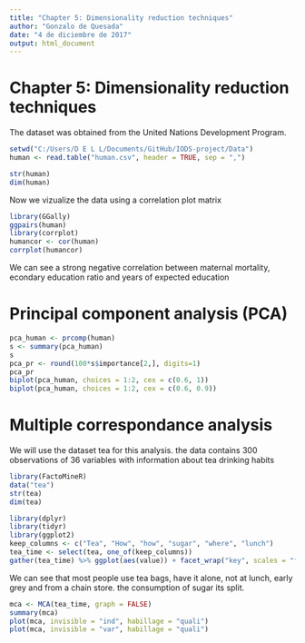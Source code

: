 ```yaml
---
title: "Chapter 5: Dimensionality reduction techniques"
author: "Gonzalo de Quesada"
date: "4 de diciembre de 2017"
output: html_document
---
```


# Chapter 5: Dimensionality reduction techniques

The dataset was obtained from the United Nations Development Program.

```r
setwd("C:/Users/D E L L/Documents/GitHub/IODS-project/Data")
human <- read.table("human.csv", header = TRUE, sep = ",")

str(human)
dim(human)
```

Now we vizualize the data using a correlation plot matrix

```r
library(GGally)
ggpairs(human)
library(corrplot)
humancor <- cor(human)
corrplot(humancor)
```

We can see a strong negative correlation between maternal mortality, econdary education ratio and years of expected education

# Principal component analysis (PCA)

```r
pca_human <- prcomp(human)
s <- summary(pca_human)
s
pca_pr <- round(100*s$importance[2,], digits=1)
pca_pr
biplot(pca_human, choices = 1:2, cex = c(0.6, 1))
biplot(pca_human, choices = 1:2, cex = c(0.6, 0.9))
```

# Multiple correspondance analysis

We will use the dataset tea for this analysis. the data contains 300 observations of 36 variables with information about tea drinking habits

```r
library(FactoMineR)
data("tea")
str(tea)
dim(tea)
```
```r
library(dplyr)
library(tidyr)
library(ggplot2)
keep_columns <- c("Tea", "How", "how", "sugar", "where", "lunch")
tea_time <- select(tea, one_of(keep_columns))
gather(tea_time) %>% ggplot(aes(value)) + facet_wrap("key", scales = "free") + geom_bar() + theme(axis.text.x = element_text(angle = 45, hjust = 1, size = 8))
```

We can see that most people use tea bags, have it alone, not at lunch, early grey and from a chain store. the consumption of sugar its split.

```r
mca <- MCA(tea_time, graph = FALSE)
summary(mca)
plot(mca, invisible = "ind", habillage = "quali")
plot(mca, invisible = "var", habillage = "quali")
```